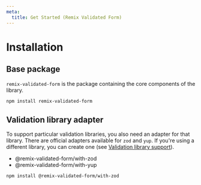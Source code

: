 ```yaml
---
meta:
  title: Get Started (Remix Validated Form)
---
```


# Installation

## Base package

`remix-validated-form` is the package containing the core components of the library.

```bash
npm install remix-validated-form
```

## Validation library adapter

To support particular validation libraries, you also need an adapter for that library.
There are official adapters available for `zod` and `yup`.
If you're using a different library, you can create one
(see [Validation library support](/validation-library-support)).

- @remix-validated-form/with-zod
- @remix-validated-form/with-yup

```bash
npm install @remix-validated-form/with-zod
```
